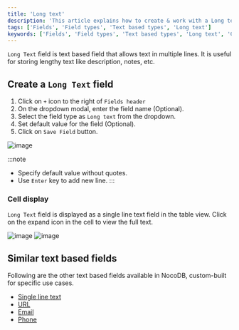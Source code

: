 ```yaml
---
title: 'Long text'
description: 'This article explains how to create & work with a Long text field.'
tags: ['Fields', 'Field types', 'Text based types', 'Long text']
keywords: ['Fields', 'Field types', 'Text based types', 'Long text', 'Create long text field']
---
```



`Long Text` field is text based field that allows text in multiple lines. It is useful for storing lengthy text like description, notes, etc.

## Create a `Long Text` field
1. Click on `+` icon to the right of `Fields header`
2. On the dropdown modal, enter the field name (Optional).
3. Select the field type as `Long text` from the dropdown.
4. Set default value for the field (Optional).
5. Click on `Save Field` button.

![image](/img/v2/fields/types/longtext.png)

:::note
- Specify default value without quotes.
- Use `Enter` key to add new line.
:::

### Cell display
`Long Text` field is displayed as a single line text field in the table view. Click on the expand icon in the cell to view the full text.

![image](/img/v2/fields/long-text-expand.png)
![image](/img/v2/fields/long-text-expand-2.png)


## Similar text based fields
Following are the other text based fields available in NocoDB, custom-built for specific use cases.
- [Single line text](single-line-text)
- [URL](url)
- [Email](email)
- [Phone](phonenumber)


